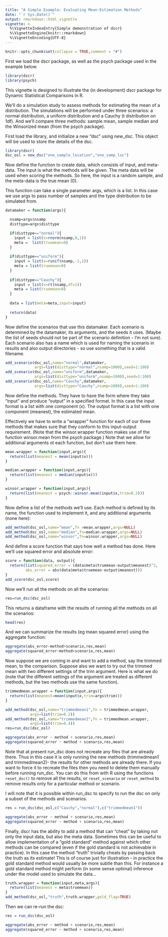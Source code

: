 ```yaml
---
title: "A Simple Example: Evaluating Mean-Estimation Methods"
date: "`r Sys.Date()`"
output: rmarkdown::html_vignette
vignette: >
  %\VignetteIndexEntry{Simple demonstration of dscr}
  %\VignetteEngine{knitr::rmarkdown}
  %\VignetteEncoding{UTF-8}
---
```


```r
knitr::opts_chunk$set(collapse = TRUE,comment = "#")
```

First we load the dscr package, as well as the psych package used in
the example below.

```r
library(dscr)
library(psych)
```

This vignette is designed to illustrate the (in development) dscr
package for Dynamic Statistical Comparisons in R.

We'll do a simulation study to assess methods for estimating the mean
of a distribution. The simulations will be performed under three
scenarios: a normal distribution, a uniform distribution and a Cauchy
(t distribution on 1df). And we'll compare three methods: sample mean,
sample median and the Winsorized mean (from the psych package).

First load the library, and initialize a new "dsc" using new_dsc.
This object will be used to store the details of the dsc.

```r
library(dscr)
dsc_osl = new_dsc("one_sample_location","one_samp_loc")
```

Now define the function to create data, which consists of input, and
meta-data.  The input is what the methods will be given. The meta data
will be used when scoring the methods. So here, the input is a random
sample, and the meta-data is the true mean (0).

This function can take a single parameter args, which is a list. In
this case we use args to pass number of samples and the type
distribution to be simulated from.

```r
datamaker = function(args){

  nsamp=args$nsamp
  disttype=args$disttype

  if(disttype=="normal"){
    input = list(x=rnorm(nsamp,0,1))
    meta =  list(truemean=0)
  }
  
  if(disttype=="uniform"){
    input = list(x=runif(nsamp,-1,1))
    meta = list(truemean=0)
  }
  
  if(disttype=="Cauchy"){
    input = list(x=rt(nsamp,df=1))
    meta = list(truemean=0)
  }
  
  data = list(meta=meta,input=input)
  
  return(data)
}
```

Now define the scenarios that use this datamaker. Each scenario is
determined by the datamaker, its arguments, and the seeds it
uses. (Maybe the list of seeds should not be part of the scenario
definition - I'm not sure). Each scenario also has a name which is
used for naming the scenario in results and also output directories -
so use something that is a valid filename.

```r
add_scenario(dsc_osl,name="normal",datamaker,
             args=list(disttype="normal",nsamp=1000),seed=1:100)
add_scenario(dsc_osl,name="uniform",datamaker,
             args=list(disttype="uniform",nsamp=1000),seed=1:100)
add_scenario(dsc_osl,name="Cauchy",datamaker,
             args=list(disttype="Cauchy",nsamp=1000),seed=1:100)
```

Now define the methods.  They have to have the form where they take
"input" and produce "output" in a specified format. In this case the
input format is a list with one component (x). The output format is a
list with one component (meanest), the estimated mean.

Effectively we have to write a "wrapper" function for each of our
three methods that makes sure that they conform to this input-output
requirement. (Note that the winsor.wrapper function makes use of the
function winsor.mean from the psych package.) Note that we allow for
additional arguments ot each function, but don't use them here.

```r
mean.wrapper = function(input,args){
  return(list(meanest = mean(input$x)))
}

median.wrapper = function(input,args){
  return(list(meanest = median(input$x)))
}

winsor.wrapper = function(input,args){
  return(list(meanest = psych::winsor.mean(input$x,trim=0.2)))
}
```

Now define a list of the methods we'll use. Each method is defined by
its name, the function used to implement it, and any additional
arguments (none here):

```r
add_method(dsc_osl,name="mean",fn =mean.wrapper,args=NULL)
add_method(dsc_osl,name="median",fn=median.wrapper,args=NULL)
add_method(dsc_osl,name="winsor",fn=winsor.wrapper,args=NULL)
```

And define a score function that says how well a method has done. Here
we'll use squared error and absolute error:

```r
score = function(data, output){
  return(list(squared_error = (data$meta$truemean-output$meanest)^2,
         abs_error = abs(data$meta$truemean-output$meanest)))
}
add_score(dsc_osl,score)
```


Now we'll run all the methods on all the scenarios:

```r
res=run_dsc(dsc_osl)
```

This returns a dataframe with the results of running all the methods
on all the scenarios:

```r
head(res)
```

And we can summarize the results (eg mean squared error) using the
aggregate function:

```r
aggregate(abs_error~method+scenario,res,mean)
aggregate(squared_error~method+scenario,res,mean)
```

Now suppose we are coming in and want to add a method, say the trimmed
mean, to the comparison.  Suppose also we want to try out the trimmed
mean with two different settings of the trim argument. Here is what
we do (note that the different settings of the argument are treated as
different methods, but the two methods use the same function).

```r
trimmedmean.wrapper = function(input,args){
  return(list(meanest=mean(input$x,trim=args$trim)))
}

add_method(dsc_osl,name="trimmedmean1",fn = trimmedmean.wrapper,
           args=list(trim=0.2))
add_method(dsc_osl,name="trimmedmean2",fn = trimmedmean.wrapper,
           args=list(trim=0.4))
res=run_dsc(dsc_osl)
```

```r
aggregate(abs_error ~ method + scenario,res,mean)
aggregate(squared_error ~ method + scenario,res,mean)
```

Note that at present run_dsc does not recreate any files that are
already there.  Thus in this case it is only running the new methods
(trimmedmean1 and trimmedmean2)- the results for other methods are
already there. If you want to force it to recreate the files then you
need to delete them manually before running run_dsc. You can do this
from with R using the functions `reset_dsc()` to remove all the
results, or `reset_scenario` or `reset_method` to remove results only
for a particular method or scenario.

I will note that it is possible within run_dsc to specify to run the
dsc on only a subset of the methods and scenarios.

```r
res = run_dsc(dsc_osl,c("Cauchy","normal"),c("trimmedmean1"))
```

```r
aggregate(abs_error ~ method + scenario,res,mean)
aggregate(squared_error ~ method + scenario,res,mean)
```

Finally, dscr has the ability to add a method that can "cheat" by
taking not only the input data, but also the meta data. Sometimes this
can be useful to allow implementation of a "gold standard" method
against which other methods can be compared (even if the gold standard
is not achievable in practice). In this case the method "truth"
trivially cheats by passing back the truth as its estimate! This is of
course just for illustration - in practice the gold standard method
would usually be more subtle than this. For instance a gold standard
method might perform (in some sense optimal) inference under the model
used to simulate the data...

```r
truth.wrapper = function(input,meta,args){
  return(list(meanest = meta$truemean))
}
add_method(dsc_osl,"truth",truth.wrapper,gold_flag=TRUE)
```

Then we can re-run the dsc:

```r
res = run_dsc(dsc_osl)
```

```r
aggregate(abs_error ~ method + scenario,res,mean)
aggregate(squared_error ~ method + scenario,res,mean)
```
